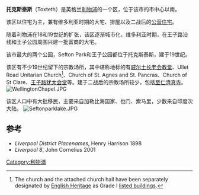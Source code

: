 {{Infobox UK place
|country = 英格兰
|latitude = 53.3894
|longitude = -2.9713
|official_name = Toxteth        
|metropolitan_borough = [[利物浦|利物浦]]
|metropolitan_county = [[默西賽德郡|默西賽德郡]]
|region = 西北英格蘭
|static_image=[[File:Benkid77_Toxteth_sign_060809.JPG|250px]]
}}
'''托克斯泰斯'''（Toxteth）是英格兰[[利物浦|利物浦]]的一个区，位于该市的市中心以南。

该区以住宅为主，兼有维多利亚时期的大宅、排屋以及二战后的[[公营住宅|公营住宅]]。

随着利物浦在18和19世纪的扩张，该区逐渐城市化，维多利亚时期，在王子路沿线和王子公园周围兴建一批富商的大宅。

该市最大的两个公园，Sefton Park和王子公园都位于托克斯泰斯，建于19世纪。

该区有不少19世纪留下的宗教场所，其中堪称地标的有[[威尔士长老会教堂_(利物浦)|威尔士长老会教堂]]、Ullet Road Unitarian Church<ref>The church and the attached church hall have been separately designated by [[English_Heritage|English Heritage]] as Grade I [[listed_building|listed building]]s.{{National Heritage List for England |num= 1218227|desc= Unitarian Chapel, Liverpool|accessdate= 16 March 2012}}</ref>、Church of St. Agnes and St. Pancras、Church of St Clare、[[王子路犹太会堂|王子路犹太会堂]]等。建于二战后的宗教场所较少，包括[[至仁清真寺_(利物浦)|至仁清真寺]]。
[[File:WellingtonChapel.JPG|thumb]]

该区人口中有大批移民，主要来自加勒比海国家、也门、索马里，少数来自印度次大陆。
[[File:Seftonparklake.JPG|thumb]]

==参考==
{{reflist|30em}}
*''Liverpool District Placenames'', Henry Harrison 1898
*''Liverpool 8'', John Cornelius 2001
[[Category:利物浦|Category:利物浦]]